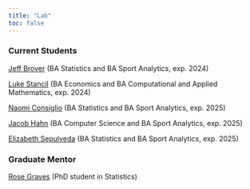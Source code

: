 ```yaml
---
title: "Lab"
toc: false
---
```


### Current Students

[Jeff Brover](https://www.linkedin.com/in/jeff-brover/"){target="_blank"} (BA Statistics and BA Sport Analytics, exp. 2024)

[Luke Stancil](https://www.linkedin.com/in/lukejstancil/){target="_blank"} (BA Economics and BA Computational and Applied Mathematics, exp. 2024)

[Naomi Consiglio](https://www.linkedin.com/in/naomi-consiglio/"){target="_blank"} (BA Statistics and BA Sport Analytics, exp. 2025)

[Jacob Hahn](https://www.linkedin.com/in/jacobfhahn/"){target="_blank"} (BA Computer Science and BA Sport Analytics, exp. 2025)

[Elizabeth Sepulveda](https://www.linkedin.com/in/elizabeth-sepulveda-76a852224/){target="_blank"} (BA Statistics and BA Sport Analytics, exp. 2025)

### Graduate Mentor

[Rose Graves](https://www.linkedin.com/in/rose-graves/){target="_blank"} (PhD student in Statistics)
